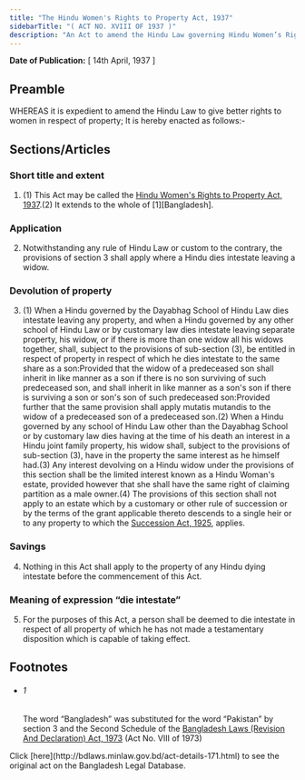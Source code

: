 ```yaml
---
title: "The Hindu Women's Rights to Property Act, 1937"
sidebarTitle: "( ACT NO. XVIII OF 1937 )"
description: "An Act to amend the Hindu Law governing Hindu Women’s Rights to Property."
---
```


**Date of Publication:** [ 14th April, 1937 ]

## Preamble

WHEREAS it is expedient to amend the Hindu Law to give better rights to women in respect of property; It is hereby enacted as follows:-

## Sections/Articles

### Short title and extent

1. (1) This Act may be called the [Hindu Women's Rights to Property Act, 1937](/laws/act-171 "Hindu Women").(2) It extends to the whole of [1][Bangladesh].

### Application

2. Notwithstanding any rule of Hindu Law or custom to the contrary, the provisions of section 3 shall apply where a Hindu dies intestate leaving a widow.

### Devolution of property

3. (1) When a Hindu governed by the Dayabhag School of Hindu Law dies intestate leaving any property, and when a Hindu governed by any other school of Hindu Law or by customary law dies intestate leaving separate property, his widow, or if there is more than one widow all his widows together, shall, subject to the provisions of sub-section (3), be entitled in respect of property in respect of which he dies intestate to the same share as a son:Provided that the widow of a predeceased son shall inherit in like manner as a son if there is no son surviving of such predeceased son, and shall inherit in like manner as a son's son if there is surviving a son or son's son of such predeceased son:Provided further that the same provision shall apply mutatis mutandis to the widow of a predeceased son of a predeceased son.(2) When a Hindu governed by any school of Hindu Law other than the Dayabhag School or by customary law dies having at the time of his death an interest in a Hindu joint family property, his widow shall, subject to the provisions of sub-section (3), have in the property the same interest as he himself had.(3) Any interest devolving on a Hindu widow under the provisions of this section shall be the limited interest known as a Hindu Woman's estate, provided however that she shall have the same right of claiming partition as a male owner.(4) The provisions of this section shall not apply to an estate which by a customary or other rule of succession or by the terms of the grant applicable thereto descends to a single heir or to any property to which the [Succession Act, 1925](/laws/act-138 "Succession Act, 1925"), applies.

### Savings

4. Nothing in this Act shall apply to the property of any Hindu dying intestate before the commencement of this Act.

### Meaning of expression “die intestate”

5. For the purposes of this Act, a person shall be deemed to die intestate in respect of all property of which he has not made a testamentary disposition which is capable of taking effect.

## Footnotes

- ###### 1

  The word “Bangladesh” was substituted for the word “Pakistan” by section 3 and the Second Schedule of the [Bangladesh Laws (Revision And Declaration) Act, 1973](/laws/act-430 "Bangladesh Laws (Revision And Declaration) Act, 1973") (Act No. VIII of 1973)

<Note>
  Click [here](http://bdlaws.minlaw.gov.bd/act-details-171.html) to see the original act on the Bangladesh Legal Database.
</Note>
